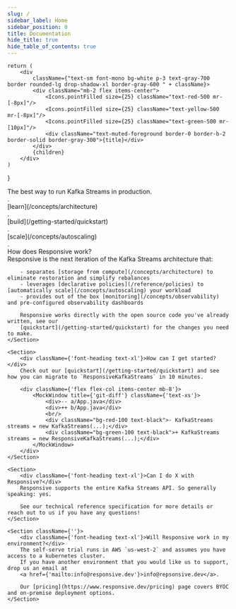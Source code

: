```yaml
---
slug: /
sidebar_label: Home
sidebar_position: 0
title: Documentation
hide_title: true
hide_table_of_contents: true
---
```



    return (
        <div
            className={"text-sm font-mono bg-white p-3 text-gray-700 border rounded-lg drop-shadow-xl border-gray-600 " + className}>
            <div className="mb-2 flex items-center">
                <Icons.pointFilled size={25} className="text-red-500 mr-[-8px]"/>
                <Icons.pointFilled size={25} className="text-yellow-500 mr-[-8px]"/>
                <Icons.pointFilled size={25} className="text-green-500 mr-[10px]"/>
                <div className="text-muted-foreground border-0 border-b-2 border-solid border-gray-300">{title}</div>
            </div>
            {children}
        </div>
    )
}

<div className={'flex flex-col text-center items-center text-4xl font-heading'}>
    The best way to run Kafka Streams in production<span className={'text-orange-500'}>.</span>
</div>

<div className={'flex items-baseline justify-between font-heading pb-6 px-[40%] -mt-3'}>
    <div className={'font-heading text-3xl text-orange-200'}>.</div>
    <div>[learn](/concepts/architecture)</div>
    <div className={'font-heading text-3xl text-orange-300'}>.</div>
    <div>[build](/getting-started/quickstart)</div>
    <div className={'font-heading text-3xl text-orange-400'}>.</div>
    <div>[scale](/concepts/autoscaling)</div>
    <div className={'font-heading text-3xl text-orange-500'}>.</div>
</div>


<div className={'grid grid-cols-2 gap-4 px-[10%]'}>
    <Section className={''}>
        <div className={'font-heading text-xl'}>How does Responsive work?</div>
        Responsive is the next iteration of the Kafka Streams architecture that:

        - separates [storage from compute](/concepts/architecture) to eliminate restoration and simplify rebalances
        - leverages [declarative policies](/reference/policies) to [automatically scale](/concepts/autoscaling) your workload
        - provides out of the box [monitoring](/concepts/observability) and pre-configured observability dashboards

        Responsive works directly with the open source code you've already written, see our
        [quickstart](/getting-started/quickstart) for the changes you need to make.
    </Section>

    <Section>
        <div className={'font-heading text-xl'}>How can I get started?</div>
        Check out our [quickstart](/getting-started/quickstart) and see how you can migrate to `ResponsiveKafkaStreams` in 10 minutes.

        <div className={'flex flex-col items-center mb-8'}>
            <MockWindow title={'git-diff'} className={'text-xs'}>
                <div>-- a/App.java</div>
                <div>++ b/App.java</div>
                <br/>
                <div className="bg-red-100 text-black">- KafkaStreams streams = new KafkaStreams(...);</div>
                <div className="bg-green-100 text-black">+ KafkaStreams streams = new ResponsiveKafkaStreams(...);</div>
            </MockWindow>
        </div>
    </Section>

    <Section>
        <div className={'font-heading text-xl'}>Can I do X with Responsive?</div>
        Responsive supports the entire Kafka Streams API. So generally speaking: yes.

        See our technical reference specification for more details or reach out to us if you have any questions!
    </Section>

    <Section className={''}>
        <div className={'font-heading text-xl'}>Will Responsive work in my environment?</div>
        The self-serve trial runs in AWS `us-west-2` and assumes you have access to a kubernetes cluster.
        If you have another environment that you would like us to support, drop us an email at
        <a href={'mailto:info@responsive.dev'}>info@repsonsive.dev</a>.

        Our [pricing](https://www.responsive.dev/pricing) page covers BYOC and on-premise deployment options.
    </Section>


</div>
